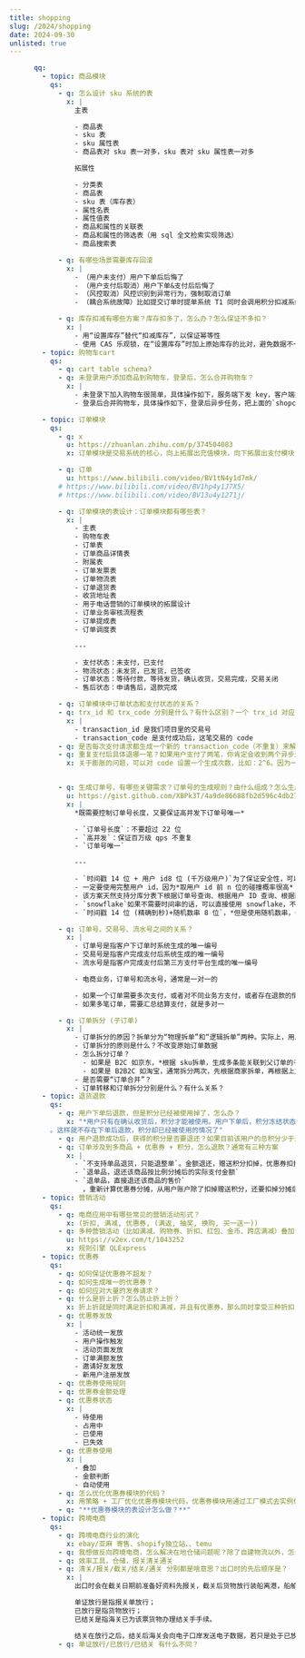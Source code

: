 ```yaml
---
title: shopping
slug: /2024/shopping
date: 2024-09-30
unlisted: true
---
```




```yaml
      qq:
        - topic: 商品模块
          qs:
            - q: 怎么设计 sku 系统的表
              x: |
                主表

                - 商品表
                - sku 表
                - sku 属性表
                - 商品表对 sku 表一对多，sku 表对 sku 属性表一对多

                拓展性

                - 分类表
                - 商品表
                - sku 表（库存表）
                - 属性名表
                - 属性值表
                - 商品和属性的关联表
                - 商品和属性的筛选表（用 sql 全文检索实现筛选）
                - 商品搜索表

            - q: 有哪些场景需要库存回滚
              x: |
                - （用户未支付）用户下单后后悔了
                - （用户支付后取消）用户下单&支付后后悔了
                - （风控取消）风控识别到异常行为，强制取消订单
                - （耦合系统故障）比如提交订单时提单系统 T1 同时会调用积分扣减系统 X1、库存扣减系统 X2、优惠券系统 X3，假如 X1,X2 成功后，调用 X3 失败，需要回滚用户积分与商家库存。

            - q: 库存扣减有哪些方案？库存扣多了，怎么办？怎么保证不多扣？
              x: |
                - 用“设置库存”替代“扣减库存”，以保证幂等性
                - 使用 CAS 乐观锁，在“设置库存”时加上原始库存的比对，避免数据不一致
        - topic: 购物车cart
          qs:
            - q: cart table schema?
            - q: 未登录用户添加商品到购物车，登录后，怎么合并购物车？
              x: |
                - 未登录下加入购物车很简单，具体操作如下，服务端下发 key，客户端把 key 存本地，添加购物车时，服务端创建一个结构为`shopcart:notlogin:{key}`的 hash，值为`goodsId:{附加数据}`，再次添加时直接找到对应 key，往里面添加新数据就可以了
                - 登录后合并购物车，具体操作如下，登录后异步任务，把上面的`shopcart:notlogin:{key}`的数据插入到数据库，和登录状态下的购物车数据合并，再 rewrite 到`shopcart:login:{userId}`里

        - topic: 订单模块
          qs:
            - q: x
              u: https://zhuanlan.zhihu.com/p/374504083
              x: 订单模块是交易系统的核心，向上拓展出充值模块，向下拓展出支付模块

            - q: 订单
              u: https://www.bilibili.com/video/BV1tN4y1d7mk/
            # https://www.bilibili.com/video/BV1hp4y1J7X5/
            # https://www.bilibili.com/video/BV13u4y1271j/

            - q: 订单模块的表设计：订单模块都有哪些表？
              x: |
                - 主表
                - 购物车表
                - 订单表
                - 订单商品详情表
                - 附属表
                - 订单发票表
                - 订单物流表
                - 订单退货表
                - 收货地址表
                - 用于电话营销的订单模块的拓展设计
                - 订单业务审核流程表
                - 订单提成表
                - 订单调度表

                ---

                - 支付状态：未支付，已支付
                - 物流状态：未发货，已发货，已签收
                - 订单状态：等待付款，等待发货，确认收货，交易完成，交易关闭
                - 售后状态：申请售后，退款完成

            - q: 订单模块中订单状态和支付状态的关系？
            - q: trx_id 和 trx_code 分别是什么？有什么区别？一个 trx_id 对应多个 trx_code 么？
              x: |
                - transaction_id 是我们项目里的交易号
                - transaction_code 是支付成功后，这笔交易的 code
            - q: 是否每次支付请求都生成一个新的 transaction_code（不重复）来解决重复支付问题，如果真的是重复提交支付请求并重复支付了，那么解决退款问题呢，具体退哪一笔？
            - q: 重复支付后具体退哪一笔？如果用户支付了两笔，你肯定会收到两个异步通知，那么最后收到的异步通知视为重复支付，对其进行退款。这样如果用户重复多次申请支付，是不是导致transaction_code 膨胀？
              x: 关于膨胀的问题，可以对 code 设置一个生成次数，比如：2^6。因为一般超过这么多次还在发起请求要么是恶作剧，要么你支付服务出了故障。


            - q: 生成订单号，有哪些关键需求？订单号的生成规则？由什么组成？怎么生成订单号？有哪些方案？
              u: https://gist.github.com/XBPk3T/4a9de86688fb2d596c4db27dfa7f4d8a
              x: |
                *既需要控制订单号长度，又要保证高并发下订单号唯一*

                - `订单号长度`：不要超过 22 位
                - `高并发`：保证百万级 qps 不重复
                - `订单号唯一`

                ---

                - `时间戳 14 位 + 用户 id8 位 (千万级用户)`为了保证安全性，可以*对用户 id 用 FNV 哈希算法取值*，并填充或者对该值进行位运算来*保证统一长度*
                - 一定要使用完整用户 id，因为*取用户 id 前 n 位的碰撞概率很高*
                - 该方案天然支持分库分表下根据订单号查询、根据用户 ID 查询、根据商户号查询这三类核心查询，因为用户 id 是固定的，`hash(last6(orderId))%16`取模后的值也是相同的 (`因子分表法`)，某个用户的所有订单都会分在同一个表，很容易查询
                - `snowflake`如果不需要时间串的话，可以直接使用 snowflake，不需要校验机制
                - `时间戳 14 位 (精确到秒)+随机数串 8 位`，*但是使用随机数串，一定要有校验机制，而不是直接生成随机串*。所以，要做一个`随机串池`，加锁去取，来保证随机串唯一

            - q: 订单号、交易号、流水号之间的关系？
              x: |
                - 订单号是指客户下订单时系统生成的唯一编号
                - 交易号是指客户完成支付后系统生成的唯一编号
                - 流水号是指客户完成支付后第三方支付平台生成的唯一编号

                - 电商业务，订单号和流水号，通常是一对一的

                - 如果一个订单需要多次支付，或者对不同业务方支付，或者存在退款的情况，就是一对多
                - 如果多笔订单，需要汇总结算支付，就是多对一

            - q: 订单拆分 (子订单)
              x: |
                - 订单拆分的原因？拆单分为“物理拆单”和“逻辑拆单”两种。实际上，用户结算实际上是“合并付款”，用户付款结束后，我们把订单按照店铺拆单。这样退款的时候，实际上退的是某个店铺的子订单
                - 订单拆分的原则是什么？不改变原始订单数据
                - 怎么拆分订单？
                  - 如果是 B2C 如京东，*根据 sku拆单，生成多条能关联到父订单的子订单*
                  - 如果是 B2B2C 如淘宝，通常拆分两次，先根据商家拆单，再根据上加下sku 拆单
                - 是否需要“订单合并”？
                - 订单转移和订单拆分分别是什么？有什么关系？
        - topic: 退货退款
          qs:
            - q: 用户下单后退款，但是积分已经被使用掉了，怎么办？
              x: "*用户只有在确认收货后，积分才能被使用。用户下单后，积分冻结状态，只展示，但是无法使用*
          。这样就不存在下单后退款，积分却已经被使用的情况了"
            - q: 用户退款成功后，获得的积分是否要退还？如果目前该用户的总积分少于退还积分，怎么办？
            - q: 订单涉及到多商品 + 优惠券 + 积分，怎么退款？通常有三种方案
              x: |
                - `不支持单品退货，只能退整单`。金额退还，赠送积分扣掉，优惠券扣掉
                - `退单品，退还该商品按比例分摊后的实际支付金额`
                - `退单品，直接退还该商品的售价`
                  ，重新计算优惠券分摊，从用户账户除了扣掉赠送积分，还要扣掉分摊后对应优惠券金额对应的积分数
        - topic: 营销活动
          qs:
            - q: 电商应用中有哪些常见的营销活动形式？
              x: (折扣, 满减, 优惠券, (满返, 抽奖, 换购, 买一送一))
            - q: 多种营销活动（比如满减、购物券、折扣、红包、金币、跨店满减）叠加计算扣减，如何实现？
              u: https://v2ex.com/t/1043252
              x: 规则引擎 QLExpress
        - topic: 优惠券
          qs:
            - q: 如何保证优惠券不超发？
            - q: 如何生成唯一的优惠券？
            - q: 如何应对大量的发券请求？
            - q: 什么是折上折？怎么防止折上折？
              x: 折上折就是同时满足折扣和满减，并且有优惠券，那么同时享受三种折扣，这样就有薅羊毛的机会了
            - q: 优惠券发放
              x: |
                - 活动统一发放
                - 用户操作触发
                - 活动页面发放
                - 订单满额发放
                - 邀请好友发放
                - 新用户注册发放
            - q: 优惠券使用规则
            - q: 优惠券金额处理
            - q: 优惠券状态
              x: |
                - 待使用
                - 占用中
                - 已使用
                - 已失效
            - q: 优惠券使用
              x: |
                - 叠加
                - 金额判断
                - 自动使用
            - q: 怎么优化优惠券模块的代码？
              x: 用策略 + 工厂优化优惠券模块代码，优惠券模块用通过工厂模式去实例化不同的策略类，把策略类的方法统一调用来实现。我们通常把设计模式的粒度控制到模块级别。
            - q: "**优惠券模块的表设计怎么做？**"
        - topic: 跨境电商
          qs:
            - q: 跨境电商行业的演化
              x: ebay/亚麻 寄售、shopify独立站、、temu
            - q: 我想做反向跨境电商，怎么解决在地仓储问题呢？除了自建物流以外，怎么减少仓储成本？
            - q: 效率工具，仓储，报关清关通关
            - q: 清关/报关/截关/结关/通关 分别都是啥意思？出口时的先后顺序是？
              x: |
                出口时会在截关日期前准备好资料先报关，截关后货物放行装船离港，船舶办妥结关手续后带货离港。所以，结关日期一般晚于截关日，更是晚于报关日。而这一些系列动作完毕后才能算完整的通关。因此，时间先后顺序即报关-截关-结关-通关。

                单证放行是指报关单放行；
                已放行是指货物放行；
                已结关是指海关已为该票货物办理结关手手续。

                结关在放行之后，结关后海关会向电子口岸发送电子数据，若只是处于已放行的单子，说明尚未结关，一般货物出口后5个工作日内海关会为货物办理结关手续。
            - q: 单证放行/已放行/已结关 有什么不同？

```